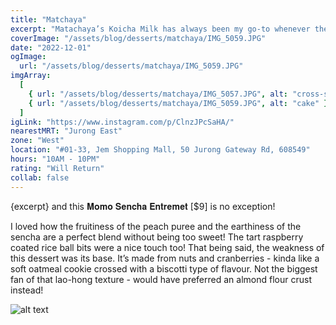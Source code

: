 ```yaml
---
title: "Matchaya"
excerpt: "Matachaya’s Koicha Milk has always been my go-to whenever the matcha craving hits. Every once in awhile I see a fun dessert idea pop up on their shelves"
coverImage: "/assets/blog/desserts/matchaya/IMG_5059.JPG"
date: "2022-12-01"
ogImage:
  url: "/assets/blog/desserts/matchaya/IMG_5059.JPG"
imgArray:
  [
    { url: "/assets/blog/desserts/matchaya/IMG_5057.JPG", alt: "cross-section of cake" },
    { url: "/assets/blog/desserts/matchaya/IMG_5059.JPG", alt: "cake" },
  ]
igLink: "https://www.instagram.com/p/ClnzJPcSaHA/" 
nearestMRT: "Jurong East"
zone: "West"
location: "#01-33, Jem Shopping Mall, 50 Jurong Gateway Rd, 608549"
hours: "10AM - 10PM"
rating: "Will Return"
collab: false
---
```


{excerpt} and this 𝐌𝐨𝐦𝐨 𝐒𝐞𝐧𝐜𝐡𝐚 𝐄𝐧𝐭𝐫𝐞𝐦𝐞𝐭 [$9] is no exception!

I loved how the fruitiness of the peach puree and the earthiness of the sencha are a perfect blend without being too sweet! The tart raspberry coated rice ball bits were a nice touch too! That being said, the weakness of this dessert was its base. It’s made from nuts and cranberries - kinda like a soft oatmeal cookie crossed with a biscotti type of flavour. Not the biggest fan of that lao-hong texture - would have preferred an almond flour crust instead!

![alt text](/assets/blog/desserts/matchaya/IMG_5057.JPG)
